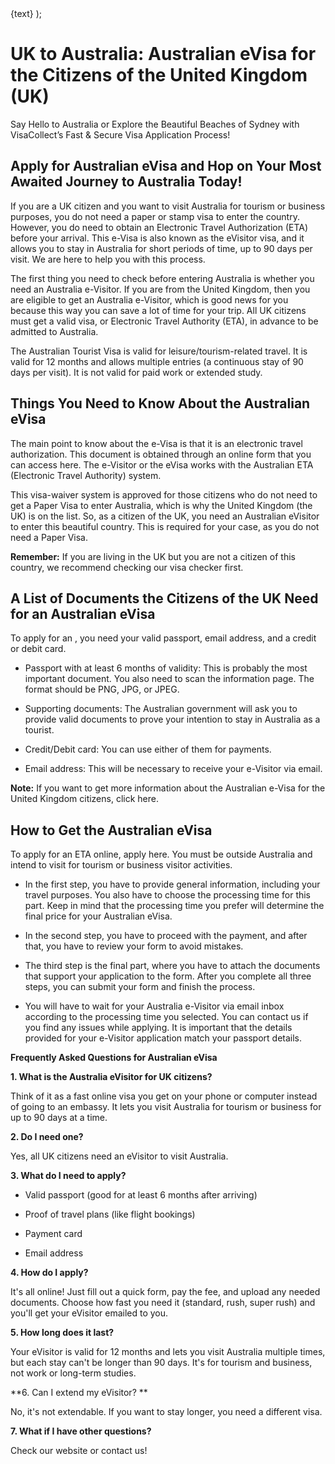   <Link
    className="inline-flex items-center justify-center gap-1 text-lg font-semibold text-primary"
    href={href}
  >
    {text}
  </Link>
);

# UK to Australia: Australian eVisa for the Citizens of the United Kingdom (UK)

Say Hello to Australia or Explore the Beautiful Beaches of Sydney with VisaCollect’s Fast & Secure Visa Application Process!

## Apply for Australian eVisa and Hop on Your Most Awaited Journey to Australia Today!

If you are a UK citizen and you want to visit Australia for tourism or business purposes, you do not need a paper or stamp visa to enter the country. However, you do need to obtain an Electronic Travel Authorization (ETA) before your arrival. This e-Visa is also known as the eVisitor visa, and it allows you to stay in Australia for short periods of time, up to 90 days per visit. We are here to help you with this process.

The first thing you need to check before entering Australia is whether you need an Australia e-Visitor. If you are from the United Kingdom, then you are eligible to get an Australia e-Visitor, which is good news for you because this way you can save a lot of time for your trip. All UK citizens must get a valid visa, or Electronic Travel Authority (ETA), in advance to be admitted to Australia.

The Australian Tourist Visa is valid for leisure/tourism-related travel. It is valid for 12 months and allows multiple entries (a continuous stay of 90 days per visit). It is not valid for paid work or extended study.

## Things You Need to Know About the Australian eVisa

The main point to know about the e-Visa is that it is an electronic travel authorization. This document is obtained through an online form that you can access here. The e-Visitor or the eVisa works with the Australian ETA (Electronic Travel Authority) system.

This visa-waiver system is approved for those citizens who do not need to get a Paper Visa to enter Australia, which is why the United Kingdom (the UK) is on the list. So, as a citizen of the UK, you need an Australian eVisitor to enter this beautiful country. This is required for your case, as you do not need a Paper Visa.

**Remember:** If you are living in the UK but you are not a citizen of this country, we recommend checking our visa checker first.

## A List of Documents the Citizens of the UK Need for an Australian eVisa

To apply for an <LinkText href="/au" text="Australian e-Visitor visa" />, you need your valid passport, email address, and a credit or debit card.

- Passport with at least 6 months of validity: This is probably the most important document. You also need to scan the information page. The format should be PNG, JPG, or JPEG.

- Supporting documents: The Australian government will ask you to provide valid documents to prove your intention to stay in Australia as a tourist.

- Credit/Debit card: You can use either of them for payments.

- Email address: This will be necessary to receive your e-Visitor via email.

**Note:** If you want to get more information about the Australian e-Visa for the United Kingdom citizens, click here.

## How to Get the Australian eVisa

To apply for an ETA online, apply here. You must be outside Australia and intend to visit for tourism or business visitor activities.

- In the first step, you have to provide general information, including your travel purposes. You also have to choose the processing time for this part. Keep in mind that the processing time you prefer will determine the final price for your Australian eVisa.

- In the second step, you have to proceed with the payment, and after that, you have to review your form to avoid mistakes.

- The third step is the final part, where you have to attach the documents that support your application to the form. After you complete all three steps, you can submit your form and finish the process.

- You will have to wait for your Australia e-Visitor via email inbox according to the processing time you selected. You can contact us if you find any issues while applying. It is important that the details provided for your e-Visitor application match your passport details.

**Frequently Asked Questions for Australian eVisa**

**1. What is the Australia eVisitor for UK citizens?**

Think of it as a fast online visa you get on your phone or computer instead of going to an embassy. It lets you visit Australia for tourism or business for up to 90 days at a time.

**2. Do I need one?**

Yes, all UK citizens need an eVisitor to visit Australia.

**3. What do I need to apply?**

- Valid passport (good for at least 6 months after arriving)

- Proof of travel plans (like flight bookings)

- Payment card

- Email address

**4. How do I apply?**

It's all online! Just fill out a quick form, pay the fee, and upload any needed documents. Choose how fast you need it (standard, rush, super rush) and you'll get your eVisitor emailed to you.

**5. How long does it last?**

Your eVisitor is valid for 12 months and lets you visit Australia multiple times, but each stay can't be longer than 90 days. It's for tourism and business, not work or long-term studies.

**6. Can I extend my eVisitor? **

No, it's not extendable. If you want to stay longer, you need a different visa.

**7. What if I have other questions?**

Check our website or contact us!
